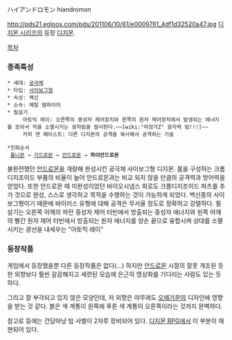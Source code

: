 ハイアンドロモン
hiandromon

http://pds21.egloos.com/pds/201106/10/61/e0009761_4df1d32520a47.jpg
[[디지몬 시리즈]]의 등장 [[디지몬]].

[[목차]]

=== 종족특성 ===
 * 세대: [[궁극체]]
 * 타입: [[사이보그]]형
 * 속성: 백신
 * 소속: 메탈 엠파이어
 * 필살기
      아토믹 레이: 오른쪽의 중성자 제어장치와 왼쪽의 원자 제어장치에서 발생되는 에너지를 모아서 적을 소멸시키는 광자빔을 발사한다.~~[wiki:"마징가Z" 광자력 빔!!!]~~
      카피 앤 페이스트: 다른 디지몬의 공격을 복사해서 공격하는 기술

 *진화순서
  [[톱니몬]] → [[가드로몬]] → [[안드로몬]] → '''하이안드로몬'''

불완전했던 [[안드로몬]]을 개량해 완성시킨 궁극체 사이보그형 디지몬. 몸을 구성하는 크롬디지조이드 부품의 비율이 늘어 안드로몬과는 비교 되지 않을 만큼의 공격력과 방어력을 얻었다. 또한 안드로몬 때 미완성이었던 바이오시냅스 회로도 크롬디지조이드 파츠를 추가 것으로 완성, 스스로 생각하고 목적을 수행하는 것이 가능하게 되었다. 백신종의 사이보그형이기 때문에 바이러스 유형에 대해 공격은 무서울 정도로 정확하고 강렬하다. 필살기는 오른쪽 어깨의 파란 중성자 제어 터빈에서 방출되는 중성자 에너지와 왼쪽 어깨의 빨간 원자 제어 터빈에서 방출되는 원자 에너지를 양손 끝으로 융합시켜 상대를 소멸시키는 광선을 내세우는 "아토믹 레이"

=== 등장작품 ===
게임에서 등장했을뿐 다른 등장작품은 없다(...) 하지만 [[안드로몬]] 시절의 잘못 개조된 듯한 외향보다 훨씬 갈끔해지고 세련된 모습에 은근히 영상화를 기다리는 사람도 있는 듯 하다.

그리고 잘 부각되고 있지 않은 모양인데, 저 외향은 아무래도 [[오메가몬]]의 디자인에 영향을 받는 것 같다. 붉은 색 계통이 왼쪽에 푸른 색 계통이 오른쪽이라는 것까지 완벽하다.

참고로 등에는 건담마냥 빔 사벨이 2자루 장비되어 있다. [[디지몬 RPG]]에서 이 부분이 재현되어 있다.
